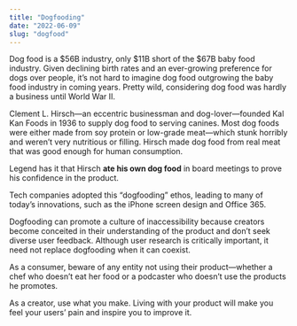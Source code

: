 ```yaml
---
title: "Dogfooding"
date: "2022-06-09"
slug: "dogfood"
---
```


Dog food is a $56B industry, only $11B short of the $67B baby food industry. Given declining birth rates and an ever-growing preference for dogs over people, it’s not hard to imagine dog food outgrowing the baby food industry in coming years. Pretty wild, considering dog food was hardly a business until World War II.

Clement L. Hirsch—an eccentric businessman and dog-lover—founded Kal Kan Foods in 1936 to supply dog food to serving canines. Most dog foods were either made from soy protein or low-grade meat—which stunk horribly and weren’t very nutritious or filling. Hirsch made dog food from real meat that was good enough for human consumption.

Legend has it that Hirsch **ate his own dog food** in board meetings to prove his confidence in the product.

Tech companies adopted this “dogfooding” ethos, leading to many of today’s innovations, such as the iPhone screen design and Office 365.

Dogfooding can promote a culture of inaccessibility because creators become conceited in their understanding of the product and don’t seek diverse user feedback. Although user research is critically important, it need not replace dogfooding when it can coexist.

As a consumer, beware of any entity not using their product—whether a chef who doesn’t eat her food or a podcaster who doesn’t use the products he promotes.

As a creator, use what you make. Living with your product will make you feel your users’ pain and inspire you to improve it.
